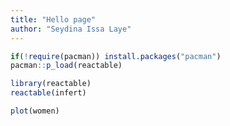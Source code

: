 ```yaml
---
title: "Hello page"
author: "Seydina Issa Laye"
---
```


```r
if(!require(pacman)) install.packages("pacman")
pacman::p_load(reactable)
```

```r
library(reactable)
reactable(infert)
```

```r
plot(women)
```

